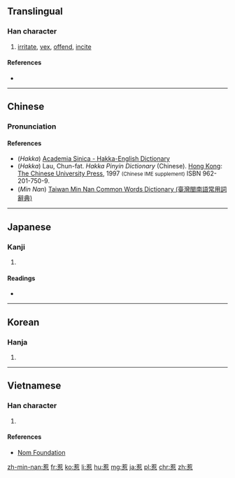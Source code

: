 ==Translingual==

===Han character===
{{Han char|rn=61|rad=心|as=09|sn=13|four=4433<sub>6</sub>|canj=廿大口心 (TKRP)|ids=⿱[[若]][[心]]}}

# [[irritate]], [[vex]], [[offend]], [[incite]]

====References====
* {{Han ref|kx=0393.010|dkj=10866|dj=0729.010|hdz=42309.010|uh=60F9|ud=24825|bh=B753|bd=46931}}

----

==Chinese==
{{zh-hanzi-box|[[惹]]}}

===Pronunciation===
{{zh-pron
|m=rě
|c=je5
|h=pfs=nya;hpy=ngia1
|mn=jiá/liá
|w=
|mc=y
|oc=y
|ma=Zh-re.ogg
|cat=v
}}

====References====
*(''Hakka'') [http://minhakka.ling.sinica.edu.tw/bkg/hakyin/ Academia Sinica - Hakka-English Dictionary]
*(''Hakka'')  Lau, Chun-fat. ''Hakka Pinyin Dictionary'' (Chinese). [[Hong Kong]]: [[w:Chinese University of Hong Kong|The Chinese University Press]], 1997 <small>(Chinese IME supplement)</small> ISBN 962-201-750-9.
*(''Min Nan'') [http://twblg.dict.edu.tw/holodict_new/result_detail.jsp?n_no=9452&curpage=1&sample=%E6%83%B9&radiobutton=1&querytarget=1&limit=20&pagenum=1&rowcount=4 Taiwan Min Nan Common Words Dictionary (臺灣閩南語常用詞辭典)]

----

==Japanese==

===Kanji===
{{ja-kanji|grade=|rs=心09}}

# {{defn|lang=ja|sort=心09}}

====Readings====
* {{ja-readings|on=[[じゃ]] (ja), [[じゃく]] (jaku)|kun=[[ひく]] (hiku)}}

----

==Korean==

===Hanja===
{{ko-hanja|hangeul=야|eumhun=|rv=ya|mr=ya|y=ya}}

# {{defn|lang=ko|sort=心09}}

----

==Vietnamese==

===Han character===
{{vi-hantu|[[nhạ]]|rs=心09}}

# {{defn|lang=vi|sort=心09}}

====References====
*[http://nomfoundation.org/common/nom_details.php?codepoint=60f9 Nom Foundation]

[[zh-min-nan:惹]]
[[fr:惹]]
[[ko:惹]]
[[li:惹]]
[[hu:惹]]
[[mg:惹]]
[[ja:惹]]
[[pl:惹]]
[[chr:惹]]
[[zh:惹]]